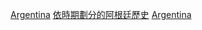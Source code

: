{{Portal|阿根廷}}

[[Category:各國各年代|Argentina]]
[[Category:依時期劃分的阿根廷歷史|]]
[[Category:各年代南美洲|Argentina]]